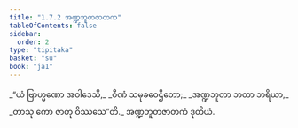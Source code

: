 ```yaml
---
title: "1.7.2 အဏ္ဍဘူတဇာတက"
tableOfContents: false
sidebar:
  order: 2
type: "tipitaka"
basket: "su"
book: "ja1"
---
```



<DynamicBreadcrumb />

<Division number="62" book="ja1" e="ch" v="22" p="15">

<Paragraph number="137" type="verses" book="ja1">
_“ယံ ဗြာဟ္မဏော အဝါဒေသိ,_  
_ဝီဏံ သမုခဝေဌိတော;_  
_အဏ္ဍဘူတာ ဘတာ ဘရိယာ,_  
_တာသု ကော ဇာတု ဝိဿသေ”တိ._  


</Paragraph>
</Division>

<Paragraph number="138" type="center" book="ja1">
အဏ္ဍဘူတဇာတကံ ဒုတိယံ.
</Paragraph>